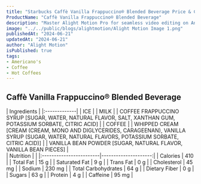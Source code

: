 ```yaml
---
title: "Starbucks Caffè Vanilla Frappuccino® Blended Beverage Price & Calories"
ProductName: "Caffè Vanilla Frappuccino® Blended Beverage" 
description: "Master Alight Motion Pro for seamless video editing on Android, iOS, and Tablets with our ultimate guide, unlocking advanced features and elevating your skills in 2024!"
image: "../../public/blogs/alightmotion/Alight Motion Image 1.png"
publishedAt: "2024-06-21"
updatedAt: "2024-06-21"
author: "Alight Motion"
isPublished: true
tags:
- Americano's
- Coffee
- Hot Coffees   
---
```


 
## Caffè Vanilla Frappuccino® Blended Beverage 
<div className="tables-container">
  <div className="table-wrapper">
    | Ingredients  |  
    |:-------------|
    | ICE        |
    | MILK        |
    | COFFEE FRAPPUCCINO SYRUP [SUGAR, WATER, NATURAL FLAVOR, SALT, XANTHAN GUM, POTASSIUM SORBATE, CITRIC ACID]       |
    | COFFEE  |
    | WHIPPED CREAM [CREAM (CREAM, MONO AND DIGLYCERIDES, CARAGEENAN), VANILLA SYRUP (SUGAR, WATER, NATURAL FLAVORS, POTASSIUM SORBATE, CITRIC ACID)]   |
    | VANILLA BEAN POWDER [SUGAR, NATURAL FLAVOR, VANILLA BEAN PIECES]   |
  </div>
  <div className="table-wrapper">
    | Nutrition               |                      |  
    |:------------------------|---------------------:|
    | Calories                | 410                   |
    | Total Fat               | 15 g                  |
    | Saturated Fat           | 9 g                  |
    | Trans Fat               | 0 g                  |
    | Cholesterol             | 45 mg                 |
    | Sodium                  | 230 mg                |
    | Total Carbohydrates     | 64 g                  |
    | Dietary Fiber           | 0 g                  |
    | Sugars                  | 63 g                  |
    | Protein                 | 4 g                  |
    | Caffeine                | 95 mg               |
  </div>
</div>
<style jsx>{`
  .tables-container {
    display: flex;
    flex-direction: row;
    gap: 30px;
  }
  .table-wrapper {
    width: 500px; /* Adjust as needed */
  }
  @media (max-width: 768px) {
    .tables-container {
      flex-direction: column;
      gap: 0px; /* Adjust as needed */
    }
    .table-wrapper {
      width: 100%; /* Adjust as needed */
    }
  }
`}</style>
